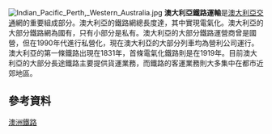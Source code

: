 [[Image:Indian_Pacific_Perth,_Western_Australia.jpg|thumb]]
'''澳大利亞鐵路運輸'''是[[澳大利亞交通|澳大利亞交通]]網的重要組成部分。澳大利亞的鐵路網總長度達{{convert|41,461|km|mi}}，其中{{convert|2,940|km|mi}}實現電氣化。澳大利亞的大部分鐵路網為國有，只有小部分是私有。澳大利亞的大部分鐵路運營商曾是國營，但在1990年代進行私營化，現在澳大利亞的大部分列車均為營利公司運行。澳大利亞的第一條鐵路出現在1831年，首條電氣化鐵路則是在1919年。目前澳大利亞的大部分長途鐵路主要提供貨運業務，而鐵路的客運業務則大多集中在都市近郊地區。
==參考資料==
{{Citation | author1=Carroll, Brian | title=Australia's railway days : milestones in railway history | url=http://trove.nla.gov.au/work/11150199 | publication-date=1976 | publisher=Macmillan | isbn=978-0-333-21055-0 | accessdate=2016-04-21 | archive-date=2021-06-06 | archive-url=https://web.archive.org/web/20210606231352/https://trove.nla.gov.au/work/11150199 | dead-url=no }}
{{大洋洲題目|鐵路運輸}}
[[Category:澳洲鐵路|]]
{{transp-stub}}